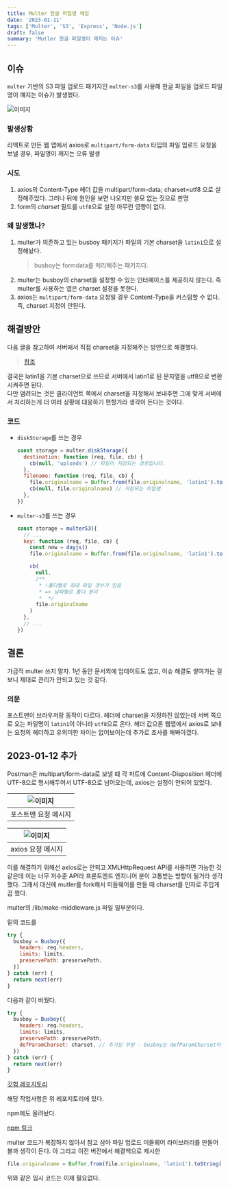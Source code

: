 ```yaml
---
title: Multer 한글 파일명 깨짐
date: '2023-01-11'
tags: ['Multer', 'S3', 'Express', 'Node.js']
draft: false
summary: 'Mutler 한글 파일명이 깨지는 이슈'
---
```


## 이슈

`multer` 기반의 S3 파일 업로드 패키지인 `multer-s3`를 사용해 한글 파일을 업로드 파일명이 꺠지는 이슈가 발생했다.

![이미지](/static/images/multer-files.png)

### 발생상황

리액트로 만든 웹 앱에서 axios로 `multipart/form-data` 타입의 파일 업로드 요청을 보낼 경우, 파일명이 깨지는 오류 발생

### 시도

1. axios의 Content-Type 헤더 값을 multipart/form-data; charset=utf8 으로 설정해주었다. 그러나 뒤에 원인을 보면 나오지만 쓸모 없는 짓으로 판명
2. form의 _charset_ 필드를 `utf8`으로 설정
   아무런 영향이 없다.

### 왜 발생했나?

1. multer가 의존하고 있는 busboy 패키지가 파일의 기본 charset을 `latin1`으로 설정해놨다.
   > busboy는 formdata를 처리해주는 패키지다.
2. multer는 busboy의 charset을 설정할 수 있는 인터페이스를 제공하지 않는다. 즉 multer를 사용하는 앱은 charset 설정을 못한다.
3. axios는 `multipart/form-data` 요청일 경우 Content-Type을 커스텀할 수 없다. 즉, charset 지정이 안된다.

## 해결방안

다음 글을 참고하여 서버에서 직접 charset을 지정해주는 방안으로 해결했다.

> [참조](https://github.com/expressjs/multer/issues/1104)

결국은 latin1을 기본 charset으로 쓰므로 서버에서 latin1로 된 문자열을 utf8으로 변환시켜주면 된다.  
다만 염려되는 것은 클라이언트 쪽에서 charset을 지정해서 보내주면 그에 맞게 서버에서 처리하는게 더 여러 상황에 대응하기 편할거라 생각이 든다는 것이다.

### 코드

- `diskStorage`를 쓰는 경우

  ```javascript
  const storage = multer.diskStorage({
    destination: function (req, file, cb) {
      cb(null, 'uploads') // 파일이 저장되는 경로입니다.
    },
    filename: function (req, file, cb) {
      file.originalname = Buffer.from(file.originalname, 'latin1').toString('utf8')
      cb(null, file.originalname) // 저장되는 파일명
    },
  })
  ```

- `multer-s3`를 쓰는 경우

  ```javascript
  const storage = multerS3({
    // ...
    key: function (req, file, cb) {
      const now = dayjs()
      file.originalname = Buffer.from(file.originalname, 'latin1').toString('utf8')

      cb(
        null,
        /**
         * !폴더별로 최대 파일 갯수가 있음
         * => 날짜별로 폴더 분리
         *  */
        file.originalname
      )
    },
    // ...
  })
  ```

## 결론

가급적 multer 쓰지 말자. 1년 동안 문서외에 업데이트도 없고, 이슈 해결도 쌓여가는 걸 보니 제대로 관리가 안되고 있는 것 같다.

### 의문

포스트맨이 브라우저랑 동작이 다르다. 헤더에 charset을 지정하진 않았는데 서버 쪽으로 오는 파일명이 `latin1`이 아니라 `utf8`으로 온다. 헤더 값으론 웹앱에서 axios로 보내는 요청의 헤더하고 유의미한 차이는 없어보이는데 추가로 조사를 해봐야겠다.

## 2023-01-12 추가

Postman은 multipart/form-data로 보낼 떄 각 파트에 Content-Disposition 헤더에 UTF-8으로 명시해두어서 UTF-8으로 넘어오는데, axios는 설정이 안되어 있었다.

| ![이미지](/static/images/multer-files-2.png) |
| :------------------------------------------: |
|             포스트맨 요청 메시지             |

| ![이미지](/static/images/multer-files-3.png) |
| :------------------------------------------: |
|              axios 요청 메시지               |

이를 해결하기 위해선 axios로는 안되고 XMLHttpRequest API를 사용하면 가능한 것 같은데 이는 너무 저수준 API라 프론트엔드 엔지니어 분이 고통받는 방향이 될거라 생각했다. 그래서 대신에 mutler를 fork해서 미들웨어를 만들 때 charset를 인자로 주입게끔 했다.

multer의 /lib/make-middleware.js 파일 일부분이다.

밑의 코드를

```javascript
try {
  busboy = Busboy({
    headers: req.headers,
    limits: limits,
    preservePath: preservePath,
  })
} catch (err) {
  return next(err)
}
```

다음과 같이 바꿨다.

```javascript
try {
  busboy = Busboy({
    headers: req.headers,
    limits: limits,
    preservePath: preservePath,
    defParamCharset: charset, // 추가된 부분 - busboy는 defParamCharset이 없으면 바이너리 데이터를 latin1으로 인식함
  })
} catch (err) {
  return next(err)
}
```

[깃헙 레포지토리](https://github.com/jhpung/multer-utf8)

해당 작업사항은 위 레포지토리에 있다.

npm에도 올려놨다.

[npm 링크](https://www.npmjs.com/package/multer-utf8)

multer 코드가 복잡하지 않아서 참고 삼아 파일 업로드 미들웨어 라이브러리를 만들어볼까 생각이 든다. 아 그리고 이전 버전에서 해결책으로 제시한

```javascript
file.originalname = Buffer.from(file.originalname, 'latin1').toString('utf8')
```

위와 같은 임시 코드는 이제 필요없다.
